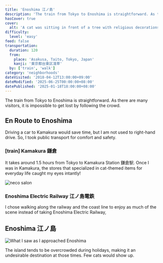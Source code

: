 ```yaml
---
title: 'Enoshima 江ノ島'
description: 'The train from Tokyo to Enoshima is straightforward. As there are many visitors, it is impossible to get lost by following the crowd.'
hasCover: true
cover:
  alt: 'A cat was sitting in front of a tree with religious decorations.'
difficulty:
  level: 'easy'
feed: false
transportation:
  duration: 120
  from:
    place: 'Asakusa, Taito, Tokyo, Japan'
    kanji: '東京都台東区淺草'
  by: ['train', 'walk']
category: 'neighborhoods'
dateVisited: '2018-04-12T13:00:00+09:00'
dateModified: '2025-06-25T00:00:00+08:00'
datePublished: '2025-01-18T18:00:00+08:00'
---
```



The train from Tokyo to Enoshima is straightforward. As there are many visitors, it is impossible to get lost by following the crowd.

<Abstract transportation={frontmatter.transportation} />

## En Route to Enoshima

Driving a car to Kamakura would save time, but I am not used to right-hand drive. So, I took public transport for comfort and safety.

### [train] Kamakura 鎌倉

It takes around 1.5 hours from Tokyo to Kamakura Station 鎌倉駅. Once I was in Kamakura, the stores that specialized in cat-themed items for everyday life caught my eyes intantly!

![neco salon](@assets/enoshima/necoSalon.jpg)

### Enoshima Electric Railway 江ノ島電鉄

I chose walking along the railway and the coast line to enjoy as much of the scene instead of taking Enoshima Electric Railway,

## Enoshima 江ノ島

![What I saw as I approached Enoshima](@assets/enoshima/arriving.jpg)

The island tends to be overcrowded during holidays, making it an undesirable destination at those times. Few cats would show up.
